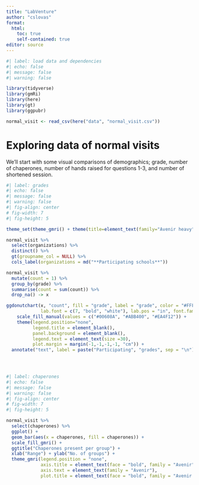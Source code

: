 ```yaml
---
title: "LabVenture"
author: "cslovas"
format: 
  html:
    toc: true
    self-contained: true
editor: source
---
```


```r
#| label: load data and dependencies
#| echo: false
#| message: false
#| warning: false

library(tidyverse)
library(gmRi)
library(here)
library(gt)
library(ggpubr)

normal_visit <- read_csv(here("data", "normal_visit.csv"))

```

# Exploring data of normal visits
We'll start with some visual comparisons of demographics; grade, number of chaperones, number of hands raised for questions 1-3, and number of shortened session. 

```r
#| label: grades
#| echo: false
#| message: false
#| warning: false
#| fig-align: center
# fig-width: 7
#| fig-height: 5

theme_set(theme_gmri() + theme(title=element_text(family="Avenir heavy")))

normal_visit %>% 
  select(organizations) %>% 
  distinct() %>% 
  gt(groupname_col = NULL) %>% 
  cols_label(organizations = md("**Participating schools**")) 

normal_visit %>% 
  mutate(count = 1) %>% 
  group_by(grade) %>% 
  summarise(count = sum(count)) %>% 
  drop_na() -> x 

ggdonutchart(x, "count", fill = "grade", label = "grade", color = "#FFFFFF",
             lab.font = c(7, "bold", "white"), lab.pos = "in", font.family = "avenir") +
    scale_fill_manual(values = c("#00608A", "#ABB400", "#EA4F12")) +
    theme(legend.position="none",
          legend.title = element_blank(),
          panel.background = element_blank(),
          legend.text = element_text(size =30),
          plot.margin = margin(-1,-1,-1,-1, "cm")) +
  annotate("text", label = paste("Participating", "grades", sep = "\n"), family = "Avenir heavy", x = .5, y= 0, size = 8)


 

```

```r
#| label: chaperones
#| echo: false
#| message: false
#| warning: false
#| fig-align: center
# fig-width: 7
#| fig-height: 5

normal_visit %>% 
  select(chaperones) %>% 
  ggplot() + 
  geom_bar(aes(x = chaperones, fill = chaperones)) +
  scale_fill_gmri() +
  ggtitle("Chaperones present per group") +
  xlab("Range") + ylab("No. of groups") + 
  theme_gmri(legend.position = "none",
             axis.title = element_text(face = "bold", family = "Avenir"),
             axis.text = element_text(family = "Avenir"),
             plot.title = element_text(face = "bold", family = "Avenir heavy"))
```


